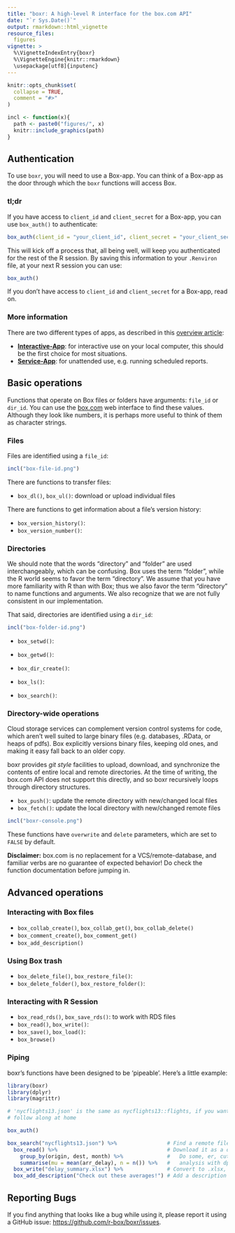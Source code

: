 ```yaml
---
title: "boxr: A high-level R interface for the box.com API"
date: "`r Sys.Date()`"
output: rmarkdown::html_vignette
resource_files:
  figures
vignette: >
  %\VignetteIndexEntry{boxr}
  %\VignetteEngine{knitr::rmarkdown}
  \usepackage[utf8]{inputenc}
---
```


```r
knitr::opts_chunk$set(
  collapse = TRUE,
  comment = "#>"
)

incl <- function(x){
  path <- paste0("figures/", x)
  knitr::include_graphics(path)
}
```

## Authentication

To use `boxr`, you will need to use a Box-app. You can think of a Box-app as the door through which the `boxr` functions will access Box.  

### tl;dr

If you have access to `client_id` and `client_secret` for a Box-app, you can use `box_auth()` to authenticate:

```r
box_auth(client_id = "your_client_id", client_secret = "your_client_secret")
```

This will kick off a process that, all being well, will keep you authenticated for the rest of the R session. By saving this information to your `.Renviron` file, at your next R session you can use:

```r
box_auth()
```

If you don't have access to  `client_id` and `client_secret` for a Box-app, read on.

### More information

There are two different types of apps, as described in this [overview article](./boxr-apps.html):

- **[Interactive-App](./boxr-app-interactive.html)**: for interactive use on your local computer, this should be the first choice for most situations.
- **[Service-App](./boxr-app-service.html)**: for unattended use, e.g. running scheduled reports.

## Basic operations

Functions that operate on Box files or folders have arguments: `file_id` or `dir_id`. You can use the [box.com](https://box.com) web interface to find these values. Although they look like numbers, it is perhaps more useful to think of them as character strings.

### Files

Files are identified using a `file_id`:

```r
incl("box-file-id.png")
```

There are functions to transfer files:

 - `box_dl()`, `box_ul()`: download or upload individual files

There are functions to get information about a file's version history:

 - `box_version_history()`:
 - `box_version_number()`:

### Directories 

We should note that the words "directory" and "folder" are used interchangeably, which can be confusing. Box uses the term "folder", while the R world seems to favor the term "directory". We assume that you have more familiarity with R 
than with Box; thus we also favor the term "directory" to name functions and arguments. We also recognize that we are not fully consistent in our implementation.

That said, directories are identified using a `dir_id`:

```r
incl("box-folder-id.png")
```

 - `box_setwd()`:
 - `box_getwd()`:
 - `box_dir_create()`:
 
 - `box_ls()`:
 - `box_search()`:
 
### Directory-wide operations

Cloud storage services can complement version control systems for code, which aren't well suited to large binary files (e.g. databases, .RData, or heaps of pdfs). Box explicitly versions binary files, keeping old ones, and making it easy fall back to an older copy.

boxr provides *git style* facilities to upload, download, and synchronize the contents of entire local and remote directories. At the time of writing, the box.com API does not support this directly, and so boxr recursively loops through directory structures.

  - `box_push()`: update the remote directory with new/changed local files
  - `box_fetch()`: update the local directory with new/changed remote files

```r
incl("boxr-console.png")
```

These functions have `overwrite` and `delete` parameters, which are set to `FALSE` by default.

**Disclaimer:** box.com is no replacement for a VCS/remote-database, and familiar verbs are no guarantee of expected behavior! Do check the function documentation before jumping in.

## Advanced operations

### Interacting with Box files

  - `box_collab_create()`, `box_collab_get()`, `box_collab_delete()`
  - `box_comment_create()`, `box_comment_get()`
  - `box_add_description()`

### Using Box trash

  - `box_delete_file()`, `box_restore_file()`:
  - `box_delete_folder()`, `box_restore_folder()`:

### Interacting with R Session

 - `box_read_rds()`, `box_save_rds()`: to work with RDS files
 - `box_read()`, `box_write()`:
 - `box_save()`, `box_load()`:
 - `box_browse()`
 
### Piping

boxr's functions have been designed to be 'pipeable'. Here's a little example:

```r
library(boxr)
library(dplyr)
library(magrittr)

# 'nycflights13.json' is the same as nycflights13::flights, if you want to
# follow along at home

box_auth()

box_search("nycflights13.json") %>%                # Find a remote file
  box_read() %>%                                   # Download it as a data.frame
    group_by(origin, dest, month) %>%              #   Do some, er, cutting edge
    summarise(mu = mean(arr_delay), n = n()) %>%   #   analysis with dplyr!
  box_write("delay_summary.xlsx") %>%              # Convert to .xlsx, upload
  box_add_description("Check out these averages!") # Add a description to your file!
```

## Reporting Bugs

If you find anything that looks like a bug while using it, please report it using a GitHub issue:
<https://github.com/r-box/boxr/issues>.

